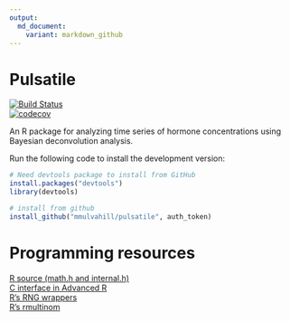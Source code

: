 ```yaml
---
output: 
  md_document:
    variant: markdown_github
---
```

# Pulsatile

[![Build Status](https://travis-ci.org/BayesPulse/pulsatile.svg?branch=master)](https://travis-ci.org/BayesPulse/pulsatile)  
[![codecov](https://codecov.io/gh/BayesPulse/pulsatile/branch/master/graph/badge.svg)](https://codecov.io/gh/BayesPulse/pulsatile)  


An R package for analyzing time series of hormone concentrations using Bayesian
deconvolution analysis.



Run the following code to install the development version:
```r
# Need devtools package to install from GitHub
install.packages("devtools")
library(devtools)

# install from github
install_github("mmulvahill/pulsatile", auth_token)
```


# Programming resources
[R source (math.h and internal.h)](https://github.com/wch/r-source)  
[C interface in Advanced R](http://adv-r.had.co.nz/C-interface.html)  
[R's RNG wrappers](https://svn.r-project.org/R/trunk/src/library/stats/R/distn.R)  
[R's rmultinom](https://svn.r-project.org/R/trunk/src/nmath/rmultinom.c)  

